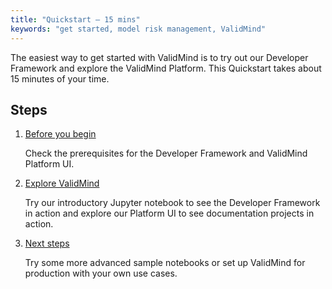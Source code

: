 ```yaml
---
title: "Quickstart — 15 mins"
keywords: "get started, model risk management, ValidMind"
---
```


The easiest way to get started with ValidMind is to try out our Developer Framework and explore the ValidMind Platform. This Quickstart takes about 15 minutes of your time.

## Steps

1. [Before you begin](before-you-begin.qmd)

   Check the prerequisites for the Developer Framework and ValidMind Platform UI.

2. [Explore ValidMind](explore-validmind.qmd)

   Try our introductory Jupyter notebook to see the Developer Framework in action and explore our Platform UI to see documentation projects in action.

4. [Next steps](next-steps.qmd)

   Try some more advanced sample notebooks or set up ValidMind for production with your own use cases.


